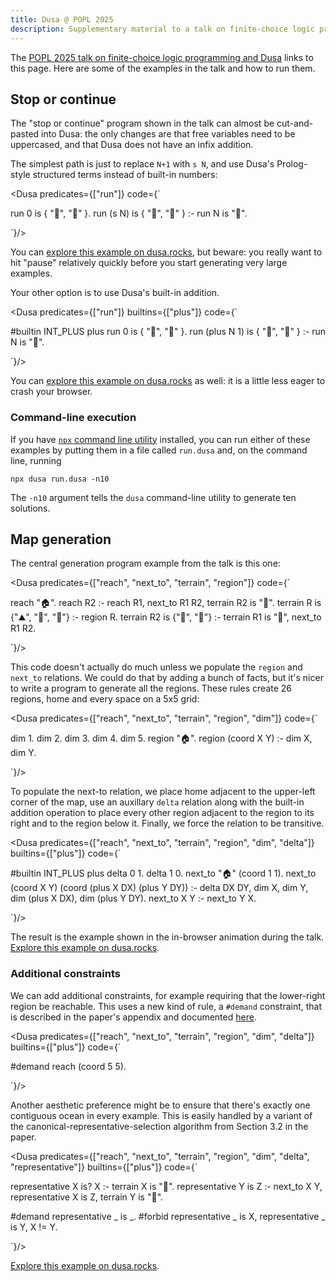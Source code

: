 ```yaml
---
title: Dusa @ POPL 2025
description: Supplementary material to a talk on finite-choice logic programming and Dusa at the Principles of Programming Language conference in January 2025.
---
```



The [POPL 2025 talk on finite-choice logic programming and Dusa](https://popl25.sigplan.org/details/POPL-2025-popl-research-papers/13/Finite-Choice-Logic-Programming)
links to this page. Here are some of the examples in the talk and how to run
them.

## Stop or continue

The "stop or continue" program shown in the talk can almost be cut-and-pasted
into Dusa: the only changes are that free variables need to be uppercased, and
that Dusa does not have an infix addition.

The simplest path is just to replace `N+1` with `s N`, and use Dusa's 
Prolog-style structured terms instead of built-in numbers:

<Dusa predicates={["run"]} code={`

run 0 is { "🛑", "🏃" }.
run (s N) is { "🛑", "🏃" } :- run N is "🏃".

`}/>

You can [explore this example on dusa.rocks](https://dusa.rocks/#jsonz=q1YqUbJSyi9IzVPSUUrJTy7NTc0DiSgrBJfkF-jmF-km5-eVZOaVpsbkxeQVleYpGChkFitUK8QofZg_e2KMkg6Y1d8co6RQqwdRoVGs4KeJW5WCla4CSJkfSAlMGKhVqRYA),
but beware: you really want to hit "pause" relatively quickly before you start
generating very large examples.

Your other option is to use Dusa's built-in addition.

<Dusa predicates={["run"]} builtins={["plus"]} code={`

#builtin INT_PLUS plus
run 0 is { "🛑", "🏃" }.
run (plus N 1) is { "🛑", "🏃" } :- run N is "🏃".

`}/>

You can [explore this example on dusa.rocks](https://dusa.rocks/#jsonz=q1YqUbJSyi9IzVPSUUrJTy7NTc0DiSgrBJfkF-jmF-km5-eVZOaVpsbkxeQVleYpGChkFitUK8QofZg_e2KMkg6Y1d8co6RQqwdRoVGs4KeJW5WCla4CSJkfSAlMGKhVqRYA)
as well: it is a little less eager to crash your browser.

### Command-line execution 

If you have [`npx` command line utility](https://docs.npmjs.com/cli/v11/commands/npx)
installed, you can run either of these examples by putting them in a file
called `run.dusa` and, on the command line, running

```
npx dusa run.dusa -n10
```

The `-n10` argument tells the `dusa` command-line utility to generate ten
solutions.

## Map generation

The central generation program example from the talk is this one:

<Dusa predicates={["reach", "next_to", "terrain", "region"]} code={`

reach "🏠".
reach R2 :-
    reach R1,
    next_to R1 R2,
    terrain R2 is "🌳".
terrain R is {"⛰️", "🌳", "🌊"} :-
    region R.
terrain R2 is {"🌳", "🌊"} :-
    terrain R1 is "🌊",
    next_to R1 R2.

`}/>

This code doesn't actually do much unless we populate the `region` and
`next_to` relations. We could do that by adding a bunch of facts, but it's
nicer to write a program to generate all the regions. These rules create
26 regions, home and every space on a 5x5 grid:

<Dusa predicates={["reach", "next_to", "terrain", "region", "dim"]} code={`

dim 1. dim 2. dim 3. dim 4. dim 5.
region "🏠".
region (coord X Y) :- dim X, dim Y.

`}/>

To populate the next-to relation, we place home adjacent to the upper-left
corner of the map, use an auxillary `delta` relation along with the built-in
addition operation to place every other region adjacent to the region to
its right and to the region below it. Finally, we force the relation to be
transitive.

<Dusa 
predicates={["reach", "next_to", "terrain", "region", "dim", "delta"]} 
builtins={["plus"]}
code={`

#builtin INT_PLUS plus
delta 0 1.
delta 1 0.
next_to "🏠" (coord 1 1).
next_to (coord X Y) (coord (plus X DX) (plus Y DY)) :-
    delta DX DY,
    dim X,
    dim Y,
    dim (plus X DX),
    dim (plus Y DY).
next_to X Y :- next_to Y X.

`}/>

The result is the example shown in the in-browser animation during the
talk. [Explore this example on dusa.rocks](https://dusa.rocks/#jsonz=dVBBSsQwFL3KJ7OZQi2TqptZdyOoyKjQQGCobRgLnaR0UhCGuYAIcwAXegTBjefxAnoEf9KkRtRs_sv7P--9_C3RZE5UKySJSaXKfi2kYSZwVrSwElJ0ha6VBC657ERR3gInn0_7Z04STyxSmB9wCXgcQePhKsWdXmqFBA45TouuK2ppXtUbK_bwasXGhuG3nLw_vny87TmJxyGH7jnZBY4rE28RCqRO4f9X4ygdQ2D_r9SJ-XhVr4EmYEo6lMOhHA3l2O7CBvmxHctMS6W6CnJgEfrb-Ty2hVnxyU1fNxrDnJxfLS9Ory-hbfoNmopGFzBDY48pzBD7eN7JG1CgUdAObR2eGmFksjxymEHGomhcy2CT4QRzuxjSfuOQD-R-sVY4SIMxzOf9lUGekN0X).

### Additional constraints

We can add additional constraints, for example requiring that the lower-right
region be reachable. This uses a new kind of rule, a `#demand` constraint,
that is described in the paper's appendix and documented [here](/docs/language/constraints/#demand-constraints).

<Dusa 
predicates={["reach", "next_to", "terrain", "region", "dim", "delta"]} 
builtins={["plus"]}
code={`

#demand reach (coord 5 5).

`}/>

Another aesthetic preference might be to ensure that there's exactly one
contiguous ocean in every example. This is easily handled by a variant of the
canonical-representative-selection algorithm from Section 3.2 in the paper.

<Dusa
predicates={["reach", "next_to", "terrain", "region", "dim", "delta", "representative"]} 
builtins={["plus"]}
code={`

representative X is? X :-
    terrain X is "🌊".
representative Y is Z :-
    next_to X Y,
    representative X is Z,
    terrain Y is "🌊".

#demand representative _ is _.
#forbid representative _ is X, representative _ is Y, X != Y.

`}/>

[Explore this example on dusa.rocks](https://dusa.rocks/#jsonz=dVLNSsNAEH6VcXtpIIam2ktBvPQiqEhVyJaFkDZrDbSbkKQilL6ACH0AD_oIghefxxfQR3D2L25_7KEz-Wbm-77dnSWpSZ_kBRfEJ2k-Wcy5kEgLLpICplzwMqmzXAATTJQ8mdwDIz-v6zdGAgsMu9A_ZALwZ4DQ15-CP9ZxnSOATQareVkmmZBTWaXInj8UWVOQ-JKRr5f37881I37TZLInRlaO4lTaG7oEXcPw_1TTGjYmsL7PdSAPnmZzCAOQoavDkQ7HOvTUXSgjG7ejkPYkz8sUIqAe6qv-yFeBKvLWeJHNajRzdnkTX53fXkMxW1Qoymd1Ah0UtnkIHcytPatkBUIIPafsypq8LYkRGUSeySkMqOc116JlBthBzV1ot3-5izt0O6gidtygDXl4-0kh0mdP-TwRqdkbY7MHPS_Q-1aUvMKFxBV84MiRVaf4v_2IkfuGwc4YleVRM-U48u0K7cjAaGtb6ZaGa31jOpaNMXa07vJynO2v4_vvg6mP4gcnai_I6hc).